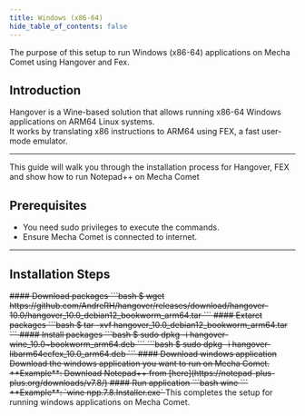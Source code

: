 ```yaml
---
title: Windows (x86-64)
hide_table_of_contents: false
---
```



The purpose of this setup to run Windows (x86-64) applications on Mecha Comet using Hangover and Fex.

## Introduction
Hangover is a Wine-based solution that allows running x86-64 Windows applications on ARM64 Linux systems. <br /> 
It works by translating x86 instructions to ARM64 using FEX, a fast user-mode emulator. 

---

This guide will walk you through the installation process for Hangover, FEX and show how to run Notepad++ on Mecha Comet

## Prerequisites
- You need sudo privileges to execute the commands.
- Ensure Mecha Comet is connected to internet.

---

## Installation Steps

<S>
    <S.Step>
        <S.Details>
            #### Download packages
            <S.Code>
                ```bash
                $ wget https://github.com/AndreRH/hangover/releases/download/hangover-10.0/hangover_10.0_debian12_bookworm_arm64.tar
                ```
            </S.Code>
        </S.Details>
    </S.Step>
    <S.Step>
        <S.Details>
            #### Extarct packages
            <S.Code>
                ```bash
                $ tar -xvf hangover_10.0_debian12_bookworm_arm64.tar
                ```
            </S.Code>
        </S.Details>
    </S.Step>
    <S.Step>
        <S.Details>
            #### Install packages
            <S.Code>
                ```bash
                $ sudo dpkg -i hangover-wine_10.0~bookworm_arm64.deb 
                ```
                ```bash
                $ sudo dpkg -i hangover-libarm64ecfex_10.0_arm64.deb
                ```
            </S.Code>
        </S.Details>
    </S.Step>
    <S.Step>
        <S.Details>
            #### Download windows application
            Download the windows application you want to run on Mecha Comet.
            **Example**: Download Notepad++ from [here](https://notepad-plus-plus.org/downloads/v7.8/)
        </S.Details>
    </S.Step>
    <S.Step>
        <S.Details>
            #### Run application
            <S.Code>
                ```bash
                wine <path-to-application>
                ```
                **Example**: `wine npp.7.8.Installer.exe`
            </S.Code>
        </S.Details>
    </S.Step>
</S> 
This completes the setup for running windows applications on Mecha Comet.   
